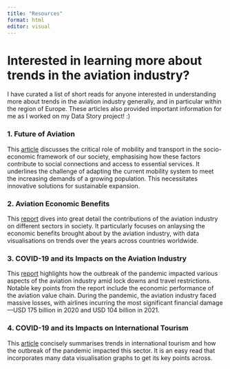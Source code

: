 ```yaml
---
title: "Resources"
format: html
editor: visual
---
```


# Interested in learning more about trends in the aviation industry?

I have curated a list of short reads for anyone interested in understanding more about trends in the aviation industry generally, and in particular within the region of Europe. These articles also provided important information for me as I worked on my Data Story project! :)

### 1. Future of Aviation

This [article](https://www.icao.int/Meetings/FutureOfAviation/Pages/default.aspx) discusses the critical role of mobility and transport in the socio-economic framework of our society, emphasising how these factors contribute to social connections and access to essential services. It underlines the challenge of adapting the current mobility system to meet the increasing demands of a growing population. This necessitates innovative solutions for sustainable expansion.

### 2. Aviation Economic Benefits

This [report](https://www.iata.org/en/iata-repository/publications/economic-reports/aviation-economic-benefits/) dives into great detail the contributions of the aviation industry on different sectors in society. It particularly focuses on anlaysing the economic benefits brought about by the aviation industry, with data visualisations on trends over the years across countries worldwide.

### 3. COVID-19 and its Impacts on the Aviation Industry

This [report](https://www.iata.org/en/iata-repository/publications/economic-reports/understanding-the-pandemics-impact-on-the-aviation-value-chain/) highlights how the outbreak of the pandemic impacted various aspects of the aviation industry amid lock downs and travel restrictions. Notable key points from the report include the economic performance of the aviation value chain. During the pandemic, the aviation industry faced massive losses, with airlines incurring the most significant financial damage---USD 175 billion in 2020 and USD 104 billion in 2021.

### 4. COVID-19 and its Impacts on International Tourism

This [article](https://www.unwto.org/impact-assessment-of-the-covid-19-outbreak-on-international-tourism) concisely summarises trends in international tourism and how the outbreak of the pandemic impacted this sector. It is an easy read that incorporates many data visualisation graphs to get its key points across.
